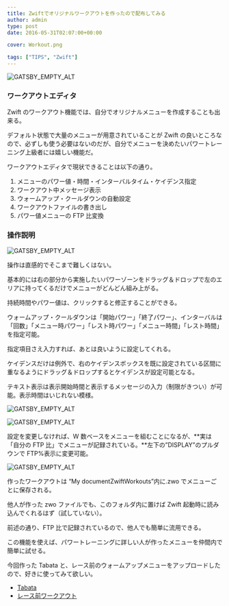 ---
title: Zwiftでオリジナルワークアウトを作ったので配布してみる
author: admin
type: post
date: 2016-05-31T02:07:00+00:00

cover: Workout.png

tags: ["TIPS", "Zwift"]
---

![GATSBY_EMPTY_ALT](./Workout.png)

### ワークアウトエディタ

Zwift のワークアウト機能では、自分でオリジナルメニューを作成することも出来る。

デフォルト状態で大量のメニューが用意されていることが Zwift の良いところなので、必ずしも使う必要はないのだが、自分でメニューを決めたいパワートレーニング上級者には嬉しい機能だ。

ワークアウトエディタで現状できることは以下の通り。

1. メニューのパワー値・時間・インターバルタイム・ケイデンス指定
2. ワークアウト中メッセージ表示
3. ウォームアップ・クールダウンの自動設定
4. ワークアウトファイルの書き出し
5. パワー値メニューの FTP 比変換

### 操作説明

![GATSBY_EMPTY_ALT](./edit.png)

操作は直感的でそこまで難しくはない。

基本的には右の部分から実施したいパワーゾーンをドラッグ＆ドロップで左のエリアに持ってくるだけでメニューがどんどん組み上がる。

持続時間やパワー値は、クリックすると修正することができる。

ウォームアップ・クールダウンは「開始パワー」「終了パワー」、インターバルは「回数」「メニュー時パワー」「レスト時パワー」「メニュー時間」「レスト時間」を指定可能。

指定項目さえ入力すれば、あとは良いように設定してくれる。

ケイデンスだけは例外で、右のケイデンスボックスを既に設定されている区間に重なるようにドラッグ＆ドロップするとケイデンスが設定可能となる。

テキスト表示は表示開始時間と表示するメッセージの入力（制限がきつい）が可能。表示時間はいじれない模様。

![GATSBY_EMPTY_ALT](./ftp2.png)

![GATSBY_EMPTY_ALT](./ftp.png)

設定を変更しなければ、W 数ベースをメニューを組むことになるが、**実は「自分の FTP 比」でメニューが記録されている。**左下の&#8221;DISPLAY&#8221;のプルダウンで FTP%表示に変更可能。

![GATSBY_EMPTY_ALT](./ex.png)

作ったワークアウトは &#8220;My documentZwiftWorkouts&#8221;内に.zwo でメニューごとに保存される。

他人が作った zwo ファイルでも、このフォルダ内に置けば Zwift 起動時に読み込んでくれるはず（試していない）。

前述の通り、FTP 比で記録されているので、他人でも簡単に流用できる。

この機能を使えば、パワートレーニングに詳しい人が作ったメニューを仲間内で簡単に試せる。

今回作った Tabata と、レース前のウォームアップメニューをアップロードしたので、好きに使ってみて欲しい。

- [Tabata](/zwift_workout/Tabata.zwo)
- [レース前ワークアウト](/zwift_workout/Warm_UP_for_Race.zwo)

<LinkBox isAmazonLink url="https://www.amazon.co.jp/dp/B00J87AN1M/" />
